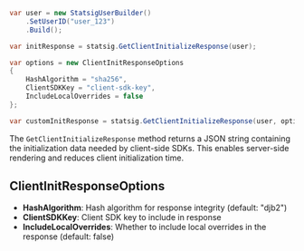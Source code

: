 ```csharp
var user = new StatsigUserBuilder()
    .SetUserID("user_123")
    .Build();

var initResponse = statsig.GetClientInitializeResponse(user);

var options = new ClientInitResponseOptions
{
    HashAlgorithm = "sha256",
    ClientSDKKey = "client-sdk-key",
    IncludeLocalOverrides = false
};

var customInitResponse = statsig.GetClientInitializeResponse(user, options);
```

The `GetClientInitializeResponse` method returns a JSON string containing the initialization data needed by client-side SDKs. This enables server-side rendering and reduces client initialization time.

## ClientInitResponseOptions

- **HashAlgorithm**: Hash algorithm for response integrity (default: "djb2")
- **ClientSDKKey**: Client SDK key to include in response
- **IncludeLocalOverrides**: Whether to include local overrides in the response (default: false)

